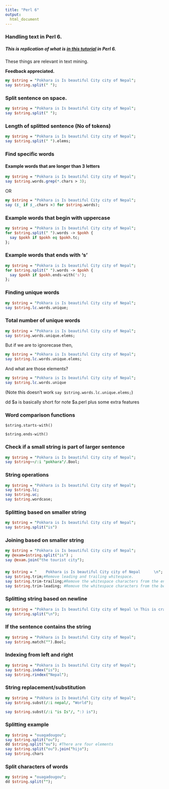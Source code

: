 ```yaml
---
title: "Perl 6"
output:
  html_document
---
```







### Handling text in Perl 6.

##### This is replication of what is [in this tutorial](https://www.coursera.org/learn/python-text-mining/lecture/MeheH/handling-text-in-python) in Perl 6.

These things are relevant in text mining.

**Feedback appreciated.**




```perl
my $string = "Pokhara is Is beautiful City city of Nepal";
say $string.split(" ");


```


### Split sentence on space.

```perl
my $string = "Pokhara is Is beautiful City city of Nepal";
say $string.split(" ");
```

### Length of splitted sentence (No of tokens)
```perl
my $string = "Pokhara is Is beautiful City city of Nepal";
say $string.split(" ").elems;
```

### Find specific words

#### Example words that are longer than 3 letters
```perl
my $string = "Pokhara is Is beautiful City city of Nepal";
say $string.words.grep(*.chars > 3);
```

OR
```perl
my $string = "Pokhara is Is beautiful City city of Nepal";
say ($_ if $_.chars >3 for $string.words);
```



### Example words that begin with uppercase
```perl
my $string = "Pokhara is Is beautiful City city of Nepal";
for $string.split(" ").words -> $pokh {
  say $pokh if $pokh eq $pokh.tc;
};
```

### Example words that ends with 's'
```perl
my $string = "Pokhara is Is beautiful City city of Nepal";
for $string.split(" ").words -> $pokh {
  say $pokh if $pokh.ends-with('s');
};
```

### Finding unique words
```perl
my $string = "Pokhara is Is beautiful City city of Nepal";
say $string.lc.words.unique;
```
### Total number of unique words

```perl
my $string = "Pokhara is Is beautiful City city of Nepal";
say $string.words.unique.elems;
```
But if we are to ignorecase then,

```perl
my $string = "Pokhara is Is beautiful City city of Nepal";
say $string.lc.words.unique.elems;
```
And what are those elements?

```perl
my $string = "Pokhara is Is beautiful City city of Nepal";
say $string.lc.words.unique
```
(Note this doesn't work `say $string.words.lc.unique.elems;`)

dd $a is basically short for note $a.perl plus some extra features


### Word comparison functions

```
$string.starts-with()

$string.ends-with()
```

### Check if a small string is part of larger sentence
```perl
my $string = "Pokhara is Is beautiful City city of Nepal";
say $string~~/:i "pokhara"/.Bool;
```


### String operations

```perl
my $string = "Pokhara is Is beautiful City city of Nepal";
say $string.lc;
say $string.uc;
say $string.wordcase;

```




### Splitting based on smaller string
```perl
my $string = "Pokhara is Is beautiful City city of Nepal";
say $string.split("is") 
```


### Joining based on smaller string 


```perl
my $string = "Pokhara is Is beautiful City city of Nepal";
my @exam=$string.split("is") ;
say @exam.join("the tourist city");
```


### 

```perl
my $string = "    Pokhara is Is beautiful City city of Nepal      \n";
say $string.trim;#Remove leading and trailing whitespace. 
say $string.trim-trailing;#Remove the whitespace characters from the end of a string.
say $string.trim-leading; #Remove the whitespace characters from the beginning of a string

```


### Splitting string based on newline

```perl
my $string = "Pokhara is Is beautiful City city of Nepal \n This is crazy";
say $string.split("\n");

```

### If the sentence contains the string 


```perl
my $string = "Pokhara is Is beautiful City city of Nepal";
say $string.match("").Bool;

```


### Indexing from left and right 
```perl
my $string = "Pokhara is Is beautiful City city of Nepal";
say $string.index("is");
say $string.rindex("Nepal");

```

### String replacement/substitution

```perl
my $string = "Pokhara is Is beautiful City city of Nepal";
say $string.subst(/:i nepal/, "World");

say $string.subst(/:i "is Is"/, ":) is");

```

### Splitting example


```perl
my $string = "ouagadougou";
say $string.split("ou");
dd $string.split("ou"); #There are four elements
say $string.split("ou").join("hijo");
say $string.chars

```

### Split characters of words

```perl
my $string = "ouagadougou";
dd $string.split("");


```

